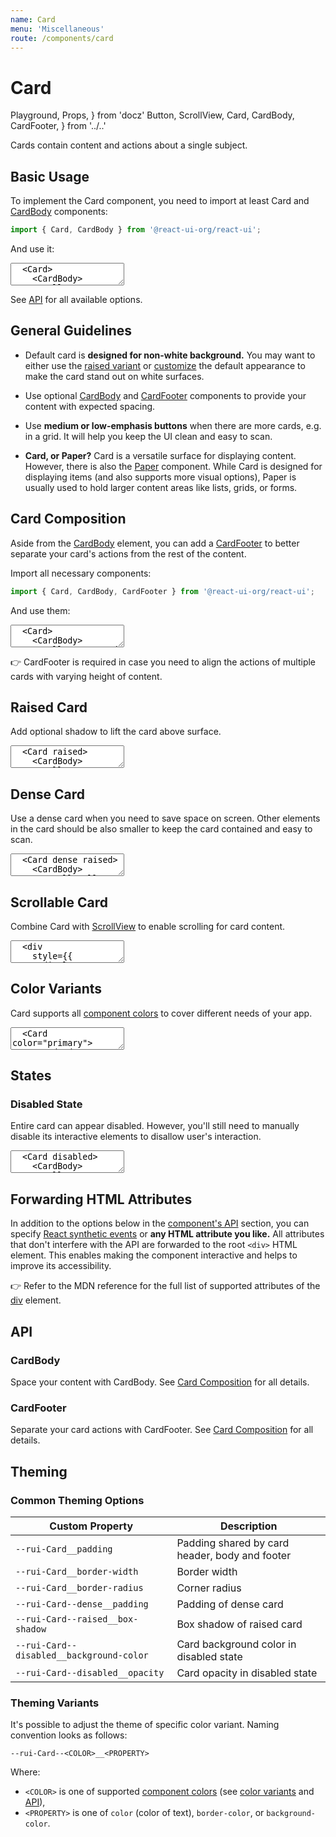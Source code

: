 ```yaml
---
name: Card
menu: 'Miscellaneous'
route: /components/card
---
```


# Card

  Playground,
  Props,
} from 'docz'
  Button,
  ScrollView,
  Card,
  CardBody,
  CardFooter,
} from '../..'

Cards contain content and actions about a single subject.

## Basic Usage

To implement the Card component, you need to import at least Card and
[CardBody](#cardbody) components:

```js
import { Card, CardBody } from '@react-ui-org/react-ui';
```

And use it:

<textarea is="docoff-react-preview">
  <Card>
    <CardBody>
      Hello!
    </CardBody>
  </Card>
</textarea>

See [API](#api) for all available options.

## General Guidelines

- Default card is **designed for non-white background.** You may want to either
  use the [raised variant](#raised-card) or
  [customize](/customize/theming/overview) the default appearance to make the
  card stand out on white surfaces.

- Use optional [CardBody](#cardbody) and [CardFooter](#cardfooter) components to
  provide your content with expected spacing.

- Use **medium or low-emphasis buttons** when there are more cards, e.g. in a
  grid. It will help you keep the UI clean and easy to scan.

- **Card, or Paper?** Card is a versatile surface for displaying content.
  However, there is also the [Paper](/components/paper) component. While Card
  is designed for displaying items (and also supports more visual options),
  Paper is usually used to hold larger content areas like lists, grids, or
  forms.

## Card Composition

Aside from the [CardBody](#cardbody) element, you can add a
[CardFooter](#cardfooter) to better separate your card's actions from the rest
of the content.

Import all necessary components:

```js
import { Card, CardBody, CardFooter } from '@react-ui-org/react-ui';
````

And use them:

<textarea is="docoff-react-preview">
  <Card>
    <CardBody>
      Hello! I&apos;m card with footer.
    </CardBody>
    <CardFooter>
      <Button label="Read more" priority="outline" />
    </CardFooter>
  </Card>
</textarea>

👉 CardFooter is required in case you need to align the actions of multiple
cards with varying height of content.

## Raised Card

Add optional shadow to lift the card above surface.

<textarea is="docoff-react-preview">
  <Card raised>
    <CardBody>
      Hello! I&apos;m raised card with footer.
    </CardBody>
    <CardFooter>
      <Button label="Read more" priority="outline" />
    </CardFooter>
  </Card>
</textarea>

## Dense Card

Use a dense card when you need to save space on screen. Other elements in the
card should be also smaller to keep the card contained and easy to scan.

<textarea is="docoff-react-preview">
  <Card dense raised>
    <CardBody>
      <small>Hello! I&apos;m dense card. Everything is smaller here.</small>
    </CardBody>
    <CardFooter>
      <Button label="Read more" priority="outline" size="small" />
    </CardFooter>
  </Card>
</textarea>

## Scrollable Card

Combine Card with [ScrollView](/components/scroll-view) to enable scrolling
for card content.

<textarea is="docoff-react-preview">
  <div
    style={{
      display: 'flex',
      height: '200px',
    }}
  >
    <Card raised>
      <ScrollView>
        <CardBody>
          Hello! I&apos;m scrollable card.
          Lorem ipsum dolor sit amet, consectetuer adipiscing elit. Aenean commodo
          ligula eget dolor. Aenean massa. Cum sociis natoque penatibus et magnis
          dis parturient montes, nascetur ridiculus mus. Donec quam felis,
          ultricies nec, pellentesque eu, pretium quis, sem. Nulla consequat massa
          quis enim. Donec pede justo, fringilla vel, aliquet nec, vulputate eget,
          arcu. In enim justo, rhoncus ut, imperdiet a, venenatis vitae, justo.
          Nullam dictum felis eu pede mollis pretium. Integer tincidunt. Cras
          dapibus. Vivamus elementum semper nisi. Aenean vulputate eleifend
          tellus. Aenean leo ligula, porttitor eu, consequat vitae, eleifend ac,
          enim. Aliquam lorem ante, dapibus in, viverra quis, feugiat a, tellus.
          Phasellus viverra nulla ut metus varius laoreet. Quisque rutrum. Aenean
          imperdiet. Etiam ultricies nisi vel augue. Curabitur ullamcorper
          ultricies nisi. Nam eget dui. Etiam rhoncus. Maecenas tempus, tellus
          eget condimentum rhoncus, sem quam semper libero, sit amet adipiscing
          sem neque sed ipsum. Nam quam nunc, blandit vel, luctus pulvinar,
          hendrerit id, lorem. Maecenas nec odio et ante tincidunt tempus.
        </CardBody>
      </ScrollView>
    </Card>
  </div>
</textarea>

## Color Variants

Card supports all
[component colors](/foundation/colors#component-colors) to cover different needs
of your app.

<textarea is="docoff-react-preview">
  <Card color="primary">
    <CardBody>
      Hello! I&apos;m primary variant of card.
    </CardBody>
    <CardFooter>
      <Button label="Read more" priority="outline" />
    </CardFooter>
  </Card>
  <Card color="secondary">
    <CardBody>
      Hello! I&apos;m secondary variant of card.
    </CardBody>
    <CardFooter>
      <Button label="Read more" priority="outline" color="secondary" />
    </CardFooter>
  </Card>
  <Card color="success">
    <CardBody>
      Hello! I&apos;m success variant of card.
    </CardBody>
    <CardFooter>
      <Button label="Read more" priority="outline" color="success" />
    </CardFooter>
  </Card>
  <Card color="warning">
    <CardBody>
      Hello! I&apos;m warning variant of card.
    </CardBody>
    <CardFooter>
      <Button label="Read more" priority="outline" color="warning" />
    </CardFooter>
  </Card>
  <Card color="danger">
    <CardBody>
      Hello! I&apos;m danger variant of card.
    </CardBody>
    <CardFooter>
      <Button label="Read more" priority="outline" color="danger" />
    </CardFooter>
  </Card>
  <Card color="help">
    <CardBody>
      Hello! I&apos;m help variant of card.
    </CardBody>
    <CardFooter>
      <Button label="Read more" priority="outline" color="help" />
    </CardFooter>
  </Card>
  <Card color="info">
    <CardBody>
      Hello! I&apos;m info variant of card.
    </CardBody>
    <CardFooter>
      <Button label="Read more" priority="outline" color="info" />
    </CardFooter>
  </Card>
  <Card color="note">
    <CardBody>
      Hello! I&apos;m note variant of card.
    </CardBody>
    <CardFooter>
      <Button label="Read more" priority="outline" color="note" />
    </CardFooter>
  </Card>
  <Card>
    <CardBody>
      Hello! I&apos;m light (default) variant of card.
    </CardBody>
    <CardFooter>
      <Button label="Read more" priority="outline" color="dark" />
    </CardFooter>
  </Card>
  <Card color="dark">
    <CardBody>
      Hello! I&apos;m dark variant of card.
    </CardBody>
    <CardFooter>
      <Button label="Read more" priority="outline" color="light" />
    </CardFooter>
  </Card>
</textarea>

## States

### Disabled State

Entire card can appear disabled. However, you'll still need to manually disable
its interactive elements to disallow user's interaction.

<textarea is="docoff-react-preview">
  <Card disabled>
    <CardBody>
      Hello! I&apos;m a disabled card.
    </CardBody>
    <CardFooter>
      <Button label="Read more" priority="outline" disabled />
    </CardFooter>
  </Card>
  <Card disabled raised>
    <CardBody>
      Hello! I&apos;m a disabled raised card.
    </CardBody>
    <CardFooter>
      <Button label="Read more" priority="outline" disabled />
    </CardFooter>
  </Card>
  <Card color="success" disabled>
    <CardBody>
      Hello! I&apos;m a disabled success variant of card.
    </CardBody>
    <CardFooter>
      <Button label="Read more" priority="outline" color="success" disabled />
    </CardFooter>
  </Card>
</textarea>

## Forwarding HTML Attributes

In addition to the options below in the [component's API](#api) section, you
can specify [React synthetic events] or **any HTML attribute you like.** All
attributes that don't interfere with the API are forwarded to the root `<div>`
HTML element. This enables making the component interactive and helps to improve
its accessibility.

👉 Refer to the MDN reference for the full list of supported attributes of the
[div] element.

## API

<Props table of={Card} />

### CardBody

Space your content with CardBody. See [Card Composition](#card-composition) for
all details.

<Props table of={CardBody} />

### CardFooter

Separate your card actions with CardFooter. See
[Card Composition](#card-composition) for all details.

<Props table of={CardFooter} />

## Theming

### Common Theming Options

| Custom Property                                      | Description                                                  |
|------------------------------------------------------|--------------------------------------------------------------|
| `--rui-Card__padding`                                | Padding shared by card header, body and footer               |
| `--rui-Card__border-width`                           | Border width                                                 |
| `--rui-Card__border-radius`                          | Corner radius                                                |
| `--rui-Card--dense__padding`                         | Padding of dense card                                        |
| `--rui-Card--raised__box-shadow`                     | Box shadow of raised card                                    |
| `--rui-Card--disabled__background-color`             | Card background color in disabled state                      |
| `--rui-Card--disabled__opacity`                      | Card opacity in disabled state                               |

### Theming Variants

It's possible to adjust the theme of specific color variant. Naming convention
looks as follows:

`--rui-Card--<COLOR>__<PROPERTY>`

Where:

- `<COLOR>` is one of supported
  [component colors](/foundation/colors#component-colors)
  (see [color variants](#color-variants) and [API](#api)),
- `<PROPERTY>` is one of `color` (color of text), `border-color`, or
  `background-color`.

[React synthetic events]: https://reactjs.org/docs/events.html
[div]: https://developer.mozilla.org/en-US/docs/Web/HTML/Element/div#attributes
